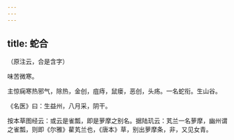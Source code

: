 ```yaml
---
---
---
```

title: 蛇合
---



（原注云，合是含字）

味苦微寒。

主惊痫寒热邪气，除热，金创，疽痔，鼠瘘，恶创，头疡。一名蛇衔。生山谷。

《名医》曰：生益州，八月采，阴干。

按本草图经云：或云是雀瓢，即是萝摩之别名。据陆玑云：芄兰一名萝摩，幽州谓之雀瓢，则即《尔雅》雚芄兰也，《唐本》草，别出萝摩条，非，又见女青。